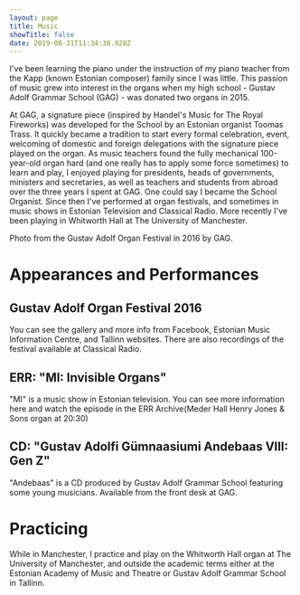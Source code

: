 ```yaml
---
layout: page
title: Music
showTitle: false
date: 2019-08-31T11:34:38.928Z
---
```

I've been learning the piano under the instruction of my piano teacher from the Kapp (known Estonian composer) family since I was little. This passion of music grew into interest in the organs when my high school - Gustav Adolf Grammar School (GAG) - was donated two organs in 2015.

At GAG, a signature piece (inspired by Handel's Music for The Royal Fireworks) was developed for the School by an Estonian organist Toomas Trass. It quickly became a tradition to start every formal celebration, event, welcoming of domestic and foreign delegations with the signature piece played on the organ. As music teachers found the fully mechanical 100-year-old organ hard (and one really has to apply some force sometimes) to learn and play, I enjoyed playing for presidents, heads of governments, ministers and secretaries, as well as teachers and students from abroad over the three years I spent at GAG. One could say I became the School Organist. Since then I've performed at organ festivals, and sometimes in music shows in Estonian Television and Classical Radio. More recently I've been playing in Whitworth Hall at The University of Manchester.



Photo from the Gustav Adolf Organ Festival in 2016 by GAG.

# Appearances and Performances

## Gustav Adolf Organ Festival 2016

You can see the gallery and more info from Facebook, Estonian Music Information Centre, and Tallinn websites. There are also recordings of the festival available at Classical Radio.

## ERR: "MI: Invisible Organs"

"MI" is a music show in Estonian television. You can see more information here and watch the episode in the ERR Archive(Meder Hall Henry Jones & Sons organ at 20:30)

## CD: "Gustav Adolfi Gümnaasiumi Andebaas VIII: Gen Z"

"Andebaas" is a CD produced by Gustav Adolf Grammar School featuring some young musicians. Available from the front desk at GAG.

# Practicing

While in Manchester, I practice and play on the Whitworth Hall organ at The University of Manchester, and outside the academic terms either at the Estonian Academy of Music and Theatre or Gustav Adolf Grammar School in Tallinn.

